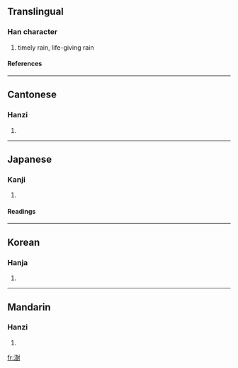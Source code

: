 ==Translingual==
===Han character===
{{Han char|rn=85|rad=水|as=12|sn=15|four=3410<sub>0</sub>|canj=水土廿戈 (EGTI)}}
# timely rain, life-giving rain
====References====
{{Han ref|kx=0652.010|dkj=18329|dj=1062.060|hdz=31735.040|uh=6F8D|ud=28557|bh=E640|bd=58944}}

----
==Cantonese==
===Hanzi===
{{yue-hanzi|jyut=|y=syu6}}
# {{defn|Cantonese}}

----
==Japanese==
===Kanji===
{{ja-kanji|grade=|rs=水12}}
# {{defn|Japanese}} 
====Readings====
{{ja-readings|on=[[しゅ]] (shu), [[じゅ]] (ju)|kun=[[うるおう]] (uruou)}}

----
==Korean==
===Hanja===
{{ko-hanja|hangeul=주|eumhun=|rv=ju|mr=chu|y=cwu}}
# {{defn|Korean}}

----
==Mandarin==
===Hanzi===
{{cmn-hanzi|pin=[[shù]] (shu4), [[zhù]] (zhu4)|wg=shu<sup>4</sup>, chu<sup>4</sup>}}
# {{defn|Mandarin}}

[[fr:澍]]